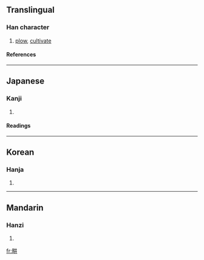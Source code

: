 ==Translingual==
===Han character===
{{Han char|rn=102|rad=田|as=04|sn=9|four=|canj=田廿廿 (WTT), X田廿廿 (XWTT)}}
# [[plow]], [[cultivate]]
====References====
{{Han ref|kx=0760.160|dkj=21773|dj=1170.090|hdz=42531.070|uh=754A|ud=30026}}

----
==Japanese==
===Kanji===
{{ja-kanji|grade=|rs=田04}}
# {{defn|Japanese}} 
====Readings====
{{ja-readings|on=[[こう]] (kō)|kun=[[たがやす]] (tagayasu)|nanori=}}

----
==Korean==
===Hanja===
{{ko-hanja|hangeul=경|eumhun=|rv=gyeong|mr=kyŏng|y=kyeng}}
# {{defn|Korean}}

----
==Mandarin==
===Hanzi===
{{cmn-hanzi|pin=[[gēng]] ([[geng1]])|wg=keng<sup>1</sup>}}
# {{defn|Mandarin}}

[[fr:畊]]